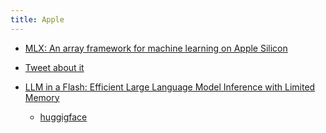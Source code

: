 ```yaml
---
title: Apple
---
```


- [MLX: An array framework for machine learning on Apple Silicon](https://github.com/ml-explore/mlx)
- [Tweet about it](https://x.com/deliprao/status/1732250132614184970?s=20)

- [LLM in a Flash: Efficient Large Language Model Inference with Limited Memory](https://arxiv.org/abs/2312.11514) 
    - [huggigface](https://huggingface.co/papers/2312.11514)